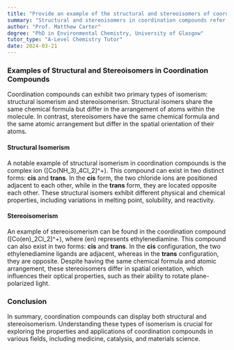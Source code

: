 ```yaml
---
title: "Provide an example of the structural and stereoisomers of coordination compounds"
summary: "Structural and stereoisomers in coordination compounds refer to different arrangements of ligands around a central metal atom, affecting their physical and chemical properties, reactivity, and biological activity."
author: "Prof. Matthew Carter"
degree: "PhD in Environmental Chemistry, University of Glasgow"
tutor_type: "A-Level Chemistry Tutor"
date: 2024-03-21
---
```


### Examples of Structural and Stereoisomers in Coordination Compounds

Coordination compounds can exhibit two primary types of isomerism: structural isomerism and stereoisomerism. Structural isomers share the same chemical formula but differ in the arrangement of atoms within the molecule. In contrast, stereoisomers have the same chemical formula and the same atomic arrangement but differ in the spatial orientation of their atoms.

#### Structural Isomerism

A notable example of structural isomerism in coordination compounds is the complex ion \([Co(NH_3)_4Cl_2]^+\). This compound can exist in two distinct forms: **cis** and **trans**. In the **cis** form, the two chloride ions are positioned adjacent to each other, while in the **trans** form, they are located opposite each other. These structural isomers exhibit different physical and chemical properties, including variations in melting point, solubility, and reactivity.

#### Stereoisomerism

An example of stereoisomerism can be found in the coordination compound \([Co(en)_2Cl_2]^+\), where \(en\) represents ethylenediamine. This compound can also exist in two forms: **cis** and **trans**. In the **cis** configuration, the two ethylenediamine ligands are adjacent, whereas in the **trans** configuration, they are opposite. Despite having the same chemical formula and atomic arrangement, these stereoisomers differ in spatial orientation, which influences their optical properties, such as their ability to rotate plane-polarized light.

### Conclusion

In summary, coordination compounds can display both structural and stereoisomerism. Understanding these types of isomerism is crucial for exploring the properties and applications of coordination compounds in various fields, including medicine, catalysis, and materials science.
    